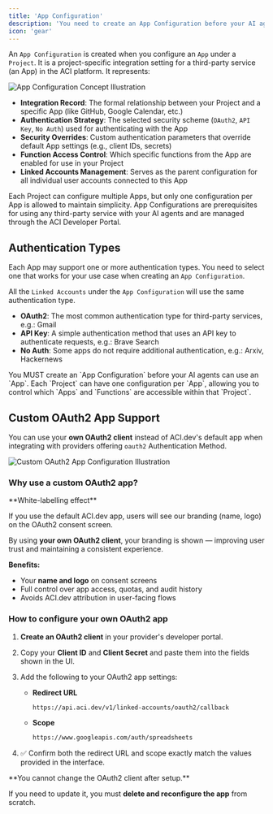 ```yaml
---
title: 'App Configuration'
description: 'You need to create an App Configuration before your AI agents can use an App.'
icon: 'gear'
---
```


An `App Configuration` is created when you configure an `App` under a `Project`. It is a project-specific integration setting for a third-party service (an App) in the ACI platform. It represents:

<Frame>
  <img src="/images/platform/app-configuration-popup.png" alt="App Configuration Concept Illustration" />
</Frame>

- **Integration Record**: The formal relationship between your Project and a specific App (like GitHub, Google Calendar, etc.)
- **Authentication Strategy**: The selected security scheme (`OAuth2`, `API Key`, `No Auth`) used for authenticating with the App
- **Security Overrides**: Custom authentication parameters that override default App settings (e.g., client IDs, secrets)
- **Function Access Control**: Which specific functions from the App are enabled for use in your Project
- **Linked Accounts Management**: Serves as the parent configuration for all individual user accounts connected to this App

Each Project can configure multiple Apps, but only one configuration per App is allowed to maintain simplicity. App Configurations are prerequisites for using any third-party service with your AI agents and are managed through the ACI Developer Portal.

## Authentication Types
Each App may support one or more authentication types. You need to select one that works for your use case when creating an `App Configuration`.

All the `Linked Accounts` under the `App Configuration` will use the same authentication type.

- **OAuth2**: The most common authentication type for third-party services, e.g.: Gmail
- **API Key**: A simple authentication method that uses an API key to authenticate requests, e.g.: Brave Search
- **No Auth**: Some apps do not require additional authentication, e.g.: Arxiv, Hackernews

<Note>
  You MUST create an `App Configuration` before your AI agents can use an `App`. Each `Project` can have one configuration per `App`, allowing you to control which `Apps` and `Functions` are accessible within that `Project`.
</Note>

## Custom OAuth2 App Support

You can use your **own OAuth2 client** instead of ACI.dev's default app when integrating with providers offering `oauth2` Authentication Method.

<Frame>
  <img src="/images/platform/app-configuration-oauth2-2.png" alt="Custom OAuth2 App Configuration Illustration" />
</Frame>

### Why use a custom OAuth2 app?

<Warning>
  **White-labelling effect**
  
  If you use the default ACI.dev app, users will see our branding (name, logo) on the OAuth2 consent screen.
  
  By using **your own OAuth2 client**, your branding is shown — improving user trust and maintaining a consistent experience.
</Warning>

**Benefits:**

* Your **name and logo** on consent screens
* Full control over app access, quotas, and audit history
* Avoids ACI.dev attribution in user-facing flows

### How to configure your own OAuth2 app

1. **Create an OAuth2 client** in your provider's developer portal.

2. Copy your **Client ID** and **Client Secret** and paste them into the fields shown in the UI.

3. Add the following to your OAuth2 app settings:

   * **Redirect URL**

     ```markdown
     https://api.aci.dev/v1/linked-accounts/oauth2/callback
     ```

   * **Scope**

     ```markdown
     https://www.googleapis.com/auth/spreadsheets
     ```

4. ✅ Confirm both the redirect URL and scope exactly match the values provided in the interface.

<Warning>
  **You cannot change the OAuth2 client after setup.**
  
  If you need to update it, you must **delete and reconfigure the app** from scratch.
</Warning>